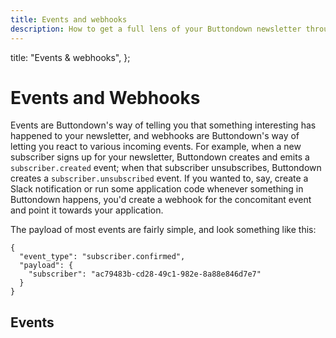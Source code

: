 ```yaml
---
title: Events and webhooks
description: How to get a full lens of your Buttondown newsletter through structured data
---
```



  title: "Events & webhooks",
};

# Events and Webhooks

Events are Buttondown's way of telling you that something interesting has happened to your newsletter, and webhooks are Buttondown's
way of letting you react to various incoming events. For example, when a new subscriber signs up for your newsletter, Buttondown creates
and emits a `subscriber.created` event; when that subscriber unsubscribes, Buttondown creates a `subscriber.unsubscribed` event. If you wanted
to, say, create a Slack notification or run some application code whenever something in Buttondown happens, you'd create a webhook for the concomitant
event and point it towards your application.

The payload of most events are fairly simple, and look something like this:

    {
      "event_type": "subscriber.confirmed",
      "payload": {
        "subscriber": "ac79483b-cd28-49c1-982e-8a88e846d7e7"
      }
    }

## Events

<Table
  columns={[{ title: "Event type", key: "name" }, { title: "description" }]}
  content={EVENT_TYPES}
/>
